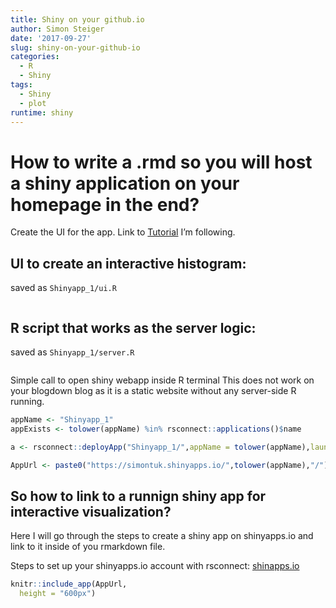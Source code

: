 ```yaml
---
title: Shiny on your github.io
author: Simon Steiger
date: '2017-09-27'
slug: shiny-on-your-github-io
categories:
  - R
  - Shiny
tags:
  - Shiny
  - plot
runtime: shiny
---
```


# How to write a .rmd so you will host a shiny application on your homepage in the end?


Create the UI for the app. Link to [Tutorial](https://shiny.rstudio.com/tutorial/written-tutorial/lesson1/) I'm following.

## UI to create an interactive histogram:  

saved as `Shinyapp_1/ui.R`
```r
```

## R script that works as the server logic:
saved as `Shinyapp_1/server.R`
```r
```

Simple call to open shiny webapp inside R terminal
This does not work on your blogdown blog as it is a static website without any server-side R running.


```r
appName <- "Shinyapp_1"
appExists <- tolower(appName) %in% rsconnect::applications()$name
```

```r
a <- rsconnect::deployApp("Shinyapp_1/",appName = tolower(appName),launch.browser = FALSE)
```

```r
AppUrl <- paste0("https://simontuk.shinyapps.io/",tolower(appName),"/")

```

## So how to link to a runnign shiny app for interactive visualization?
Here I will go through the steps to create a shiny app on shinyapps.io and link to it inside of you rmarkdown file.  


Steps to set up your shinyapps.io account with rsconnect: 
[shinapps.io](http://docs.rstudio.com/shinyapps.io/getting-started.html)

```r
knitr::include_app(AppUrl, 
  height = "600px")
```


